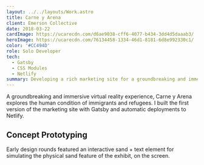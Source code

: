 ```yaml
---
layout: ../../layouts/Work.astro
title: Carne y Arena
client: Emerson Collective
date: 2018-03-22
cardImage: https://ucarecdn.com/d6ae9038-cff6-4077-b434-3dd4d5daaab3/
heroImage: https://ucarecdn.com/76134458-1334-46d1-8181-6d8e992330c1/
color: '#CC494D'
role: Solo Developer
tech:
  - Gatsby
  - CSS Modules
  - Netlify
summary: Developing a rich marketing site for a groundbreaking and immersive virtual reality installation.
---
```



A groundbreaking and immersive virtual reality experience, Carne y Arena explores the human condition of immigrants and refugees. I built the first version of the marketing site with Gatsby and automatic deployments to Netlify.

## Concept Prototyping

Early design rounds featured an interactive sand + text element for simulating the physical sand feature of the exhibit, on the screen.

<Embed
  url="https://codepen.io/jeremyfrank/embed/preview/mXqaNW?default-tab=result"
  height="500"
/>
